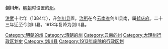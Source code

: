 {{expand|time=2013-12-21T15:35:10+00:00}}
{{unreferenced|time=2013-12-21T15:35:10+00:00}}
'''剑川州'''，[[明朝|明朝]]时设置的[[州|州]]。

[[洪武|洪武]]十七年（1384年），升[[剑川县|剑川县]]置，[[治所|治所]]在今[[云南省|云南省]]剑川县南，属[[鹤庆府|鹤庆府]]。二十三年迁至今剑川县。1913年复降为剑川县。
{{清朝云南行政区划}}
{{明朝云南行政区划}}
{{云南行政区划小作品}}
{{DEFAULTSORT:J}}
[[Category:明朝的州|Category:明朝的州]]
[[Category:清朝的州|Category:清朝的州]]
[[Category:云南的州|Category:云南的州]]
[[Category:大理州行政区划史|Category:大理州行政区划史]]
[[Category:剑川县|Category:剑川县]]
[[Category:1913年废除的行政区划|Category:1913年废除的行政区划]]